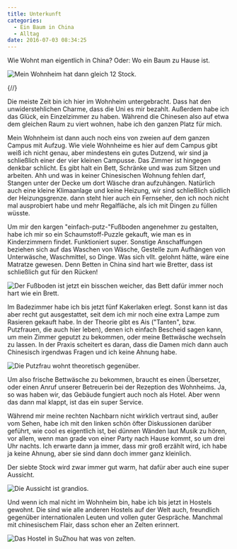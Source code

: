 ```yaml
---
title: Unterkunft
categories:
  - Ein Baum in China
  - Alltag
date: 2016-07-03 08:34:25
---
```



Wie Wohnt man eigentlich in China? Oder: Wo ein Baum zu Hause ist.

![Mein Wohnheim hat dann gleich 12 Stock.](/images/china/wohnheim.jpg)

{/*<!-- more -->*/}

Die meiste Zeit bin ich hier im Wohnheim untergebracht. Dass hat den unwiderstehlichen Charme, dass die Uni es mir bezahlt. Außerdem habe ich das Glück, ein Einzelzimmer zu haben. Während die Chinesen also auf etwa dem gleichen Raum zu viert wohnen, habe ich den ganzen Platz für mich.

Mein Wohnheim ist dann auch noch eins von zweien auf dem ganzen Campus mit Aufzug. Wie viele Wohnheime es hier auf dem Campus gibt weiß ich nicht genau, aber mindestens ein gutes Dutzend, wir sind ja schließlich einer der vier kleinen Campusse. Das Zimmer ist hingegen denkbar schlicht. Es gibt halt ein Bett, Schränke und was zum Sitzen und arbeiten. Ahh und was in keiner Chinesischen Wohnung fehlen darf, Stangen unter der Decke um dort Wäsche dran aufzuhängen. Natürlich auch eine kleine Klimaanlage und keine Heizung, wir sind schließlich südlich der Heizungsgrenze. dann steht hier auch ein Fernseher, den ich noch nicht mal ausprobiert habe und mehr Regalfläche, als ich mit Dingen zu füllen wüsste.

Um mir den kargen "einfach-putz-"Fußboden angenehmer zu gestalten, habe ich mir so ein Schaumstoff-Puzzle gekauft, wie man es in Kinderzimmern findet. Funktioniert super. Sonstige Anschaffungen beziehen sich auf das Waschen von Wäsche, Gestelle zum Aufhängen von Unterwäsche, Waschmittel, so Dinge. Was sich vllt. gelohnt hätte, wäre eine Matratze gewesen. Denn Betten in China sind hart wie Bretter, dass ist schließlich gut für den Rücken!

![Der Fußboden ist jetzt ein bisschen weicher, das Bett dafür immer noch hart wie ein Brett.](/images/china/fussbodenBett.jpg)

Im Badezimmer habe ich bis jetzt fünf Kakerlaken erlegt. Sonst kann ist das aber recht gut ausgestattet, seit dem ich mir noch eine extra Lampe zum Rasieren gekauft habe. In der Theorie gibt es Ais ("Tanten", bzw. Putzfrauen, die auch hier leben), denen ich einfach Bescheid sagen kann, um mein Zimmer geputzt zu bekommen, oder meine Bettwäsche wechseln zu lassen. In der Praxis scheitert es daran, dass die Damen mich dann auch Chinesisch irgendwas Fragen und ich keine Ahnung habe.

![Die Putzfrau wohnt theoretisch gegenüber.](/images/china/putzfrau.jpg)

Um also frische Bettwäsche zu bekommen, braucht es einen Übersetzer, oder einen Anruf unserer Betreuerin bei der Rezeption des Wohnheims. Ja, so was haben wir, das Gebäude fungiert auch noch als Hotel. Aber wenn das dann mal klappt, ist das ein super Service.

Während mir meine rechten Nachbarn nicht wirklich vertraut sind, außer vom Sehen, habe ich mit den linken schön öfter Diskussionen darüber geführt, wie cool es eigentlich ist, bei dünnen Wänden laut Musik zu hören, vor allem, wenn man grade von einer Party nach Hause kommt, so um drei Uhr nachts. Ich erwarte dann ja immer, dass mir groß erzählt wird, ich habe ja keine Ahnung, aber sie sind dann doch immer ganz kleinlich.

Der siebte Stock wird zwar immer gut warm, hat dafür aber auch eine super Aussicht.

![Die Aussicht ist grandios.](/images/china/wohnheimAussicht.JPG)

Und wenn ich mal nicht im Wohnheim bin, habe ich bis jetzt in Hostels gewohnt. Die sind wie alle anderen Hostels auf der Welt auch, freundlich gegenüber internationalen Leuten und vollen guter Gespräche. Manchmal mit chinesischem Flair, dass schon eher an Zelten erinnert.

![Das Hostel in SuZhou hat was von zelten.](/images/china/suzhou/hostel.jpg)
